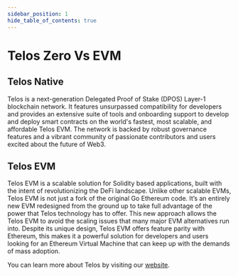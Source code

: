 ---
sidebar_position: 1
hide_table_of_contents: true
---

# Telos Zero Vs EVM

## Telos Native

Telos is a next-generation Delegated Proof of Stake (DPOS) Layer-1 blockchain network. It features unsurpassed compatibility for developers and provides an extensive suite of tools and onboarding support to develop and deploy smart contracts on the world's fastest, most scalable, and affordable Telos EVM. The network is backed by robust governance features and a vibrant community of passionate contributors and users excited about the future of Web3.

## Telos EVM

Telos EVM is a scalable solution for Solidity based applications, built with the intent of revolutionizing the DeFi landscape. Unlike other scalable EVMs, Telos EVM is not just a fork of the original Go Ethereum code. It’s an entirely new EVM redesigned from the ground up to take full advantage of the power that Telos technology has to offer.
This new approach allows the Telos EVM to avoid the scaling issues that many major EVM alternatives run into. Despite its unique design, Telos EVM offers feature parity with Ethereum, this makes it a powerful solution for developers and users looking for an Ethereum Virtual Machine that can keep up with the demands of mass adoption.


You can learn more about Telos by visiting our [website](https://www.telos.net).